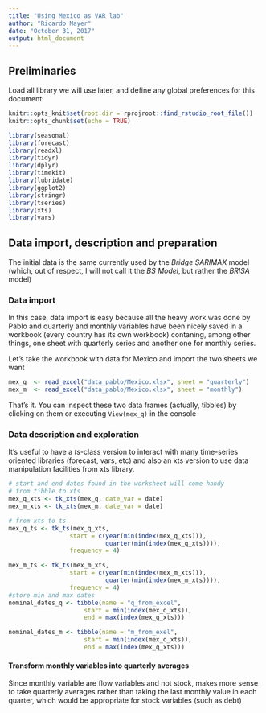 ```yaml
---
title: "Using Mexico as VAR lab"
author: "Ricardo Mayer"
date: "October 31, 2017"
output: html_document
---
```


## Preliminaries
Load all library we will use later, and define any global preferences for this document:


```r
knitr::opts_knit$set(root.dir = rprojroot::find_rstudio_root_file())
knitr::opts_chunk$set(echo = TRUE)
```

```r
library(seasonal)
library(forecast)
library(readxl)
library(tidyr)
library(dplyr)
library(timekit)
library(lubridate)
library(ggplot2)
library(stringr)
library(tseries)
library(xts)
library(vars)
```




## Data import, description and preparation

The initial data is the same currently used by the *Bridge SARIMAX* model (which, out of respect, I will not call it the *BS Model*, but rather the *BRISA* model)

### Data import
In this case, data import is easy because all the heavy work was done by Pablo and quarterly and monthly variables have been nicely saved in a workbook (every country has its own workbook) contaning, among other things, one sheet with quarterly series and another one for monthly series.

Let's take the workbook with data for Mexico and import the two sheets we want

```r
mex_q  <- read_excel("data_pablo/Mexico.xlsx", sheet = "quarterly")
mex_m  <- read_excel("data_pablo/Mexico.xlsx", sheet = "monthly")
```

That's it. You can inspect these two data frames (actually, tibbles) by clicking on them or executing `View(mex_q)` in the console

### Data description and exploration
It's useful to have a *ts*-class version to interact with many time-series oriented libraries (forecast, vars, etc) and also an xts version to use data manipulation facilities from xts library.

```r
# start and end dates found in the worksheet will come handy
# from tibble to xts
mex_q_xts <- tk_xts(mex_q, date_var = date)
mex_m_xts <- tk_xts(mex_m, date_var = date)

# from xts to ts
mex_q_ts <- tk_ts(mex_q_xts,
                 start = c(year(min(index(mex_q_xts))), 
                           quarter(min(index(mex_q_xts)))),
                 frequency = 4)

mex_m_ts <- tk_ts(mex_m_xts,
                 start = c(year(min(index(mex_m_xts))), 
                           quarter(min(index(mex_m_xts)))),
                 frequency = 4)
#store min and max dates
nominal_dates_q <- tibble(name = "q_from_excel",
                     start = min(index(mex_q_xts)),
                     end = max(index(mex_q_xts)))

nominal_dates_m <- tibble(name = "m_from_exel",
                     start = min(index(mex_q_xts)),
                     end = max(index(mex_q_xts)))

```

#### Transform monthly variables into quarterly averages

Since monthly variable are flow variables and not stock, makes more sense to take quarterly averages rather than taking the last monthly value in each quarter, which would be appropriate for stock variables (such as debt)





